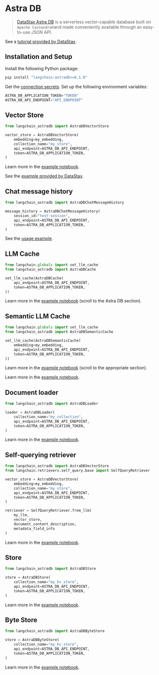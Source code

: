 # Astra DB

> [DataStax Astra DB](https://docs.datastax.com/en/astra/home/astra.html) is a serverless 
> vector-capable database built on `Apache Cassandra®`and made conveniently available
> through an easy-to-use JSON API.

See a [tutorial provided by DataStax](https://docs.datastax.com/en/astra/astra-db-vector/tutorials/chatbot.html).

## Installation and Setup

Install the following Python package:
```bash
pip install "langchain-astradb>=0.1.0"
```

Get the [connection secrets](https://docs.datastax.com/en/astra/astra-db-vector/get-started/quickstart.html).
Set up the following environment variables:

```python
ASTRA_DB_APPLICATION_TOKEN="TOKEN"
ASTRA_DB_API_ENDPOINT="API_ENDPOINT"
```

## Vector Store

```python
from langchain_astradb import AstraDBVectorStore

vector_store = AstraDBVectorStore(
    embedding=my_embedding,
    collection_name="my_store",
    api_endpoint=ASTRA_DB_API_ENDPOINT,
    token=ASTRA_DB_APPLICATION_TOKEN,
)
```

Learn more in the [example notebook](/docs/integrations/vectorstores/astradb).

See the [example provided by DataStax](https://docs.datastax.com/en/astra/astra-db-vector/integrations/langchain.html).

## Chat message history

```python
from langchain_astradb import AstraDBChatMessageHistory

message_history = AstraDBChatMessageHistory(
    session_id="test-session",
    api_endpoint=ASTRA_DB_API_ENDPOINT,
    token=ASTRA_DB_APPLICATION_TOKEN,
)
```

See the [usage example](/docs/integrations/memory/astradb_chat_message_history#example).

## LLM Cache

```python
from langchain.globals import set_llm_cache
from langchain_astradb import AstraDBCache

set_llm_cache(AstraDBCache(
    api_endpoint=ASTRA_DB_API_ENDPOINT,
    token=ASTRA_DB_APPLICATION_TOKEN,
))
```

Learn more in the [example notebook](/docs/integrations/llm_caching#astra-db-caches) (scroll to the Astra DB section).


## Semantic LLM Cache

```python
from langchain.globals import set_llm_cache
from langchain_astradb import AstraDBSemanticCache

set_llm_cache(AstraDBSemanticCache(
    embedding=my_embedding,
    api_endpoint=ASTRA_DB_API_ENDPOINT,
    token=ASTRA_DB_APPLICATION_TOKEN,
))
```

Learn more in the [example notebook](/docs/integrations/llm_caching#astra-db-caches) (scroll to the appropriate section).

Learn more in the [example notebook](/docs/integrations/memory/astradb_chat_message_history).

## Document loader

```python
from langchain_astradb import AstraDBLoader

loader = AstraDBLoader(
    collection_name="my_collection",
    api_endpoint=ASTRA_DB_API_ENDPOINT,
    token=ASTRA_DB_APPLICATION_TOKEN,
)
```

Learn more in the [example notebook](/docs/integrations/document_loaders/astradb).

## Self-querying retriever

```python
from langchain_astradb import AstraDBVectorStore
from langchain.retrievers.self_query.base import SelfQueryRetriever

vector_store = AstraDBVectorStore(
    embedding=my_embedding,
    collection_name="my_store",
    api_endpoint=ASTRA_DB_API_ENDPOINT,
    token=ASTRA_DB_APPLICATION_TOKEN,
)

retriever = SelfQueryRetriever.from_llm(
    my_llm,
    vector_store,
    document_content_description,
    metadata_field_info
)
```

Learn more in the [example notebook](/docs/integrations/retrievers/self_query/astradb).

## Store

```python
from langchain_astradb import AstraDBStore

store = AstraDBStore(
    collection_name="my_kv_store",
    api_endpoint=ASTRA_DB_API_ENDPOINT,
    token=ASTRA_DB_APPLICATION_TOKEN,
)
```

Learn more in the [example notebook](/docs/integrations/stores/astradb#astradbstore).

## Byte Store

```python
from langchain_astradb import AstraDBByteStore

store = AstraDBByteStore(
    collection_name="my_kv_store",
    api_endpoint=ASTRA_DB_API_ENDPOINT,
    token=ASTRA_DB_APPLICATION_TOKEN,
)
```

Learn more in the [example notebook](/docs/integrations/stores/astradb#astradbbytestore).
